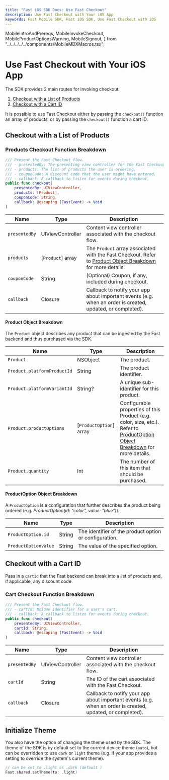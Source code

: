 ```yaml
---
title: "Fast iOS SDK Docs: Use Fast Checkout"
description: Use Fast Checkout with Your iOS App
keywords: Fast Mobile SDK, Fast iOS SDK, Use Fast Checkout with iOS
---
```


  MobileIntroAndPrereqs,
  MobileInvokeCheckout,
  MobileProductOptionsWarning,
  MobileSignout,
} from "../../../../../components/MobileMDXMacros.tsx";


# Use Fast Checkout with Your iOS App

<MobileInvokeCheckout
  sdkModuleName="FastCheckout"
  actionType="handler"
  actionName="FastCheckoutButton"
/>

The SDK provides 2 main routes for invoking checkout:

1. [Checkout with a List of Products](#checkout-with-a-list-of-products)
2. [Checkout with a Cart ID](#checkout-with-a-cart-id)

It is possible to use Fast Checkout either by passing the `checkout()` function an array of products, or by passing the `checkout()` function a cart ID.

## Checkout with a List of Products

### Products Checkout Function Breakdown

```swift
/// Present the Fast Checkout flow.
/// - presentedBy: The presenting view controller for the Fast Checkout flow.
/// - products: The list of products the user is ordering,
/// - couponCode: A discount code that the user might have entered.
/// - callback: A callback to listen for events during checkout.
public func checkout(
	presentedBy: UIViewController,
	products: [Product],
	couponCode: String,
	callback: @escaping (FastEvent) -> Void
)
```

| Name          | Type              | Description                                                                                                                             |
| ------------- | ----------------- | --------------------------------------------------------------------------------------------------------------------------------------- |
| `presentedBy` | UIViewController  | Content view controller associated with the checkout flow.                                                                              |
| `products`    | [`Product`] array | The `Product` array associated with the Fast Checkout. Refer to [Product Object Breakdown](#product-object-breakdown) for more details. |
| `couponCode`  | String            | (Optional) Coupon, if any, included during checkout.                                                                                    |
| `callback`    | Closure           | Callback to notify your app about important events (e.g. when an order is created, updated, or completed).                              |

#### Product Object Breakdown

The `Product` object describes any product that can be ingested by the Fast backend and thus purchased via the SDK.

| Name                        | Type                    | Description                                                                                                                                                    |
| --------------------------- | ----------------------- | -------------------------------------------------------------------------------------------------------------------------------------------------------------- |
| `Product`                   | NSObject                | The product.                                                                                                                                                   |
| `Product.platformProductId` | String                  | The product identifier.                                                                                                                                        |
| `Product.platformVariantId` | String?                 | A unique sub-identifier for this product.                                                                                                                      |
| `Product.productOptions`    | [`ProductOption`] array | Configurable properties of this Product (e.g. color, size, etc.). Refer to [ProductOption Object Breakdown](#productoption-object-breakdown) for more details. |
| `Product.quantity`          | Int                     | The number of this item that should be purchased.                                                                                                              |

#### ProductOption Object Breakdown

<MobileProductOptionsWarning sdkFullName="Fast iOS SDK" />

A `ProductOption` is a configuration that further describes the product being ordered (e.g. _ProductOption(id: "color", value: "blue")_).

| Name                 | Type   | Description                                            |
| -------------------- | ------ | ------------------------------------------------------ |
| `ProductOption.id`   | String | The identifier of the product option or configuration. |
| `ProductOptionvalue` | String | The value of the specified option.                     |

## Checkout with a Cart ID

Pass in a `cartId` that the Fast backend can break into a list of products and, if applicable, any discount code.

### Cart Checkout Function Breakdown

```swift
/// Present the Fast Checkout flow.
/// - cartId: Unique identifier for a user's cart.
/// - callback: A callback to listen for events during checkout.
public func checkout(
	presentedBy: UIViewController,
	cartId: String,
	callback: @escaping (FastEvent) -> Void
)
```

| Name          | Type             | Description                                                                                                |
| ------------- | ---------------- | ---------------------------------------------------------------------------------------------------------- |
| `presentedBy` | UIViewController | Content view controller associated with the checkout flow.                                                 |
| `cartId`      | String           | The ID of the cart associated with the Fast Checkout.                                                      |
| `callback`    | Closure          | Callback to notify your app about important events (e.g. when an order is created, updated, or completed). |

## Initialize Theme

You also have the option of changing the theme used by the SDK. The theme of the SDK is by default set to the current device theme (`auto`), but can be overridden to use `dark` or `light` theme (e.g. if your app provides a setting to override the system's current theme).

```swift
// can be set to .light or .dark (default )
Fast.shared.setTheme(to: .light)
```
